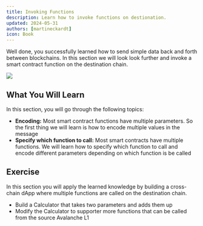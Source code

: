 ```yaml
---
title: Invoking Functions
description: Learn how to invoke functions on destionation.
updated: 2024-05-31
authors: [martineckardt]
icon: Book
---
```


<YouTube id="fl9bF7xzHXc" />

Well done, you successfully learned how to send simple data back and forth between blockchains. In this section we will look look further and invoke a smart contract function on the destination chain. 

![](/common-images/teleporter/invoking-functions.png)

## What You Will Learn

In this section, you will go through the following topics:

- **Encoding:** Most smart contract functions have multiple parameters. So the first thing we will learn is how to encode multiple values in the message
- **Specify which function to call:** Most smart contracts have multiple functions. We will learn how to specify which function to call and encode different parameters depending on which function is be called

## Exercise

In this section you will apply the learned knowledge by building a cross-chain dApp where multiple functions are called on the destination chain.

- Build a Calculator that takes two parameters and adds them up
- Modify the Calculator to supporter more functions that can be called from the source Avalanche L1
